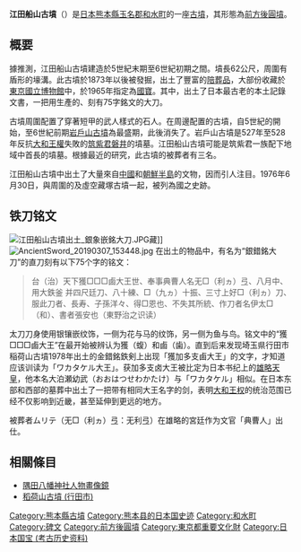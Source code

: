 {{coord|32|58|16.63|N|130|36|0.02|E|region:JP-43_scale:20000|display=title}}
{{日本古墳|
名稱=江田船山古墳|
所在地=熊本縣玉名郡和水町江田|
形狀=前方後圓墳|
建造時期=5世紀-6世紀初頭|
規模=全長62m、高10m|
史跡指定=1951年（[[昭和|昭和]]26年）國之史跡|
出土文物=銀{{link-en|大馬士革鋼生產法|Damascening|象嵌}}銘大刀、銅鏡等（國寶）|
被葬者=ムリテ等人|
圖片=[[File:Etafunayama2008010201.jpg|270px]]
}}
'''江田船山古墳'''（{{jpn|j=江田船山古墳|hg=えたふなやまこふん|rm=Etafunayama Kofun}}）是[[日本|日本]][[熊本縣|熊本縣]][[玉名郡|玉名郡]][[和水町|和水町]]的一座[[古墳|古墳]]，其形態為[[前方後圓墳|前方後圓墳]]。

==概要==
據推測，江田船山古墳建造於5世紀末期至6世紀初期之間。墳長62公尺，周圍有盾形的壕溝。此古墳於1873年以後被發掘，出土了豐富的[[陪葬品|陪葬品]]，大部份收藏於[[東京國立博物館|東京國立博物館]]中，於1965年指定為[[日本國寶|國寶]]。其中，出土了日本最古老的本土記錄文書，一把用{{link-en|大馬士革鋼生產法|Damascening}}生產的、刻有75字銘文的大刀。

古墳周圍配置了穿著短甲的武人樣式的石人。在周邊配置{{link-ja|石人石馬|石人石馬}}的古墳，自5世紀的{{link-ja|石人山古墳|石人山古墳}}開始，至6世紀前期[[岩戶山古墳|岩戶山古墳]]為最盛期，此後消失了。岩戶山古墳是527年至528年反抗[[大和王權|大和王權]]失敗的[[筑紫君磐井|筑紫君磐井]]的墳墓。江田船山古墳可能是筑紫君一族配下地域中首長的墳墓。根據最近的研究，此古墳的被葬者有三名。

江田船山古墳中出土了大量來自[[中國|中國]]和[[朝鮮半島|朝鮮半島]]的文物，因而引人注目。1976年6月30日，與周圍的{{link-ja|塚坊主古墳|塚坊主古墳}}及虛空藏塚古墳一起，被列為國之史跡。

== 铁刀铭文 ==
[[File:江田船山古墳出土_銀象嵌銘大刀.JPG|left]]藏]]
[[File:AncientSword_20190307_153448.jpg|left]]
在出土的物品中，有名为“銀錯銘大刀”的直刀刻有以下75个字的铭文：<blockquote>台（治）天下獲□□□鹵大王世、奉事典曹人名无□（利ヵ）弖、八月中、用大鉄釜 并四尺廷刀、八十練、□（九ヵ）十振、三寸上好□（利ヵ）刀、服此刀者、長寿、子孫洋々、得□恩也、不失其所統、作刀者名伊太□（和）、書者張安也（東野治之识读）</blockquote>太刀刀身使用银镶嵌纹饰，一侧为花与马的纹饰，另一侧为鱼与鸟。铭文中的“獲□□□鹵大王”在最开始被辨认为獲（蝮）和鹵（歯）。直到后来发现埼玉県行田市稲荷山古墳1978年出土的金錯銘鉄剣上出现「獲加多支鹵大王」的文字，才知道应该训读为「ワカタケル大王」。获加多支卤大王被比定为日本书纪上的[[雄略天皇|雄略天皇]]，他本名大泊瀬幼武（おおはつせわかたけ）与「ワカタケル」相似。在日本东部和西部的墓葬中出土了一把带有相同大王名字的剑，表明[[大和王权|大和王权]]的统治范围已经不仅影响到近畿，甚至延伸到更远的地方。

被葬者ムリテ（无□（利ヵ）弖：无利弖）在雄略的宮廷作为文官「典曹人」出仕。




==相關條目==
*[[隅田八幡神社人物畫像鏡|隅田八幡神社人物畫像鏡]]
*[[稻荷山古墳_(行田市)|稻荷山古墳 (行田市)]]

[[Category:熊本縣古墳|Category:熊本縣古墳]]
[[Category:熊本县的日本国史迹|Category:熊本县的日本国史迹]]
[[Category:和水町|Category:和水町]]
[[Category:碑文|Category:碑文]]
[[Category:前方後圓墳|Category:前方後圓墳]]
[[Category:東京都重要文化財|Category:東京都重要文化財]]
[[Category:日本国宝_(考古历史资料)|Category:日本国宝 (考古历史资料)]]